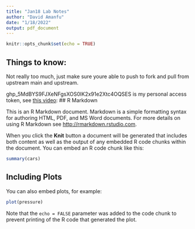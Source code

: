 ```yaml
---
title: "Jan18 Lab Notes"
author: "David Amanfu"
date: "1/18/2022"
output: pdf_document
---
```


```r
knitr::opts_chunk$set(echo = TRUE)
```
## Things to know:
Not really too much, just make sure youre able to push to fork and pull from upstream main and upstream.

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 is my personal access token, see [this video](https://duke.zoom.us/rec/play/ThB1xxqsBWMroLF8uuLr0CHPwvKun-3kKNkwiqWmPDweM-klqew3TGOW2GjEh0g31CZt35lJY7ykxeXg.S0QW7arYXX8zQTP1?startTime=1641840541000&_x_zm_rtaid=geKFuxDPSVG6kF0C5vpWXg.1642638001299.966594bd79cc48bd4697285d08cc9512&_x_zm_rhtaid=599):
## R Markdown

This is an R Markdown document. Markdown is a simple formatting syntax for authoring HTML, PDF, and MS Word documents. For more details on using R Markdown see <http://rmarkdown.rstudio.com>.

When you click the **Knit** button a document will be generated that includes both content as well as the output of any embedded R code chunks within the document. You can embed an R code chunk like this:

```r
summary(cars)
```

## Including Plots

You can also embed plots, for example:

```r
plot(pressure)
```

Note that the `echo = FALSE` parameter was added to the code chunk to prevent printing of the R code that generated the plot.
